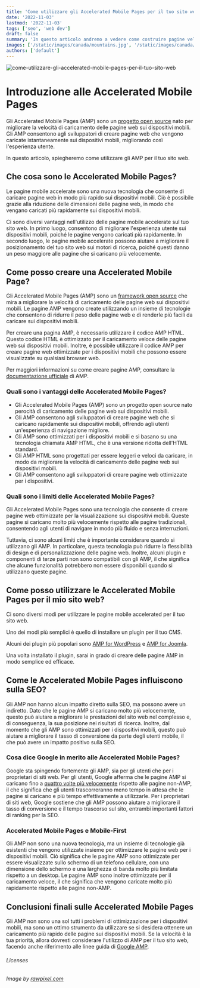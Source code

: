 ```yaml
---
title: 'Come utilizzare gli Accelerated Mobile Pages per il tuo sito web'
date: '2022-11-03'
lastmod: '2022-11-03'
tags: ['seo', 'web dev']
draft: false
summary: 'In questo articolo andremo a vedere come costruire pagine veloci e compatibili con i dispositivi mobili con Accelerated Mobile Pages (AMP).'
images: ['/static/images/canada/mountains.jpg', '/static/images/canada/toronto.jpg']
authors: ['default']
---
```


![come-utilizzare-gli-accelerated-mobile-pages-per-il-tuo-sito-web](/static/images/blog/come-utilizzare-gli-accelerated-mobile-pages-per-il-tuo-sito-web.jpg)
&nbsp;

# Introduzione alle Accelerated Mobile Pages

Gli Accelerated Mobile Pages (AMP) sono un [progetto open source](https://amp.dev/about/mission-and-vision/) nato per migliorare la velocità di caricamento delle pagine web sui dispositivi mobili. Gli AMP consentono agli sviluppatori di creare pagine web che vengono caricate istantaneamente sui dispositivi mobili, migliorando così l'esperienza utente. 

In questo articolo, spiegheremo come utilizzare gli AMP per il tuo sito web.


## Che cosa sono le Accelerated Mobile Pages?

Le pagine mobile accelerate sono una nuova tecnologia che consente di caricare pagine web in modo più rapido sui dispositivi mobili. Ciò è possibile grazie alla riduzione delle dimensioni delle pagine web, in modo che vengano caricati più rapidamente sui dispositivi mobili.

Ci sono diversi vantaggi nell'utilizzo delle pagine mobile accelerate sul tuo sito web. In primo luogo, consentono di migliorare l'esperienza utente sui dispositivi mobili, poiché le pagine vengono caricati più rapidamente. In secondo luogo, le pagine mobile accelerate possono aiutare a migliorare il posizionamento del tuo sito web sui motori di ricerca, poiché questi danno un peso maggiore alle pagine che si caricano più velocemente.


## Come posso creare una Accelerated Mobile Page?

Gli Accelerated Mobile Pages (AMP) sono un [framework open source](https://amp.dev/) che mira a migliorare la velocità di caricamento delle pagine web sui dispositivi mobili. Le pagine AMP vengono create utilizzando un insieme di tecnologie che consentono di ridurre il peso delle pagine web e di renderle più facili da caricare sui dispositivi mobili.

Per creare una pagina AMP, è necessario utilizzare il codice AMP HTML. Questo codice HTML è ottimizzato per il caricamento veloce delle pagine web sui dispositivi mobili. Inoltre, è possibile utilizzare il codice AMP per creare pagine web ottimizzate per i dispositivi mobili che possono essere visualizzate su qualsiasi browser web.

Per maggiori informazioni su come creare pagine AMP, consultare la [documentazione ufficiale](https://amp.dev/it/documentation/guides-and-tutorials/?format=websites) di AMP.


### Quali sono i vantaggi delle Accelerated Mobile Pages?

- Gli Accelerated Mobile Pages (AMP) sono un progetto open source nato perocità di caricamento delle pagine web sui dispositivi mobili. 
- Gli AMP consentono agli sviluppatori di creare pagine web che si caricano rapidamente sui dispositivi mobili, offrendo agli utenti un'esperienza di navigazione migliore. 
- Gli AMP sono ottimizzati per i dispositivi mobili e si basano su una tecnologia chiamata AMP HTML, che è una versione ridotta dell'HTML standard. 
- Gli AMP HTML sono progettati per essere leggeri e veloci da caricare, in modo da migliorare la velocità di caricamento delle pagine web sui dispositivi mobili. 
- Gli AMP consentono agli sviluppatori di creare pagine web ottimizzate per i dispositivi.


### Quali sono i limiti delle Accelerated Mobile Pages?

Gli Accelerated Mobile Pages sono una tecnologia che consente di creare pagine web ottimizzate per la visualizzazione sui dispositivi mobili. Queste pagine si caricano molto più velocemente rispetto alle pagine tradizionali, consentendo agli utenti di navigare in modo più fluido e senza interruzioni.

Tuttavia, ci sono alcuni limiti che è importante considerare quando si utilizzano gli AMP. In particolare, questa tecnologia può ridurre la flessibilità di design e di personalizzazione delle pagine web. Inoltre, alcuni plugin e componenti di terze parti non sono compatibili con gli AMP, il che significa che alcune funzionalità potrebbero non essere disponibili quando si utilizzano queste pagine.


## Come posso utilizzare le Accelerated Mobile Pages per il mio sito web?

Ci sono diversi modi per utilizzare le pagine mobile accelerated per il tuo sito web.

Uno dei modi più semplici è quello di installare un plugin per il tuo CMS.

Alcuni dei plugin più popolari sono [AMP for WordPress](https://it.wordpress.org/plugins/amp/) e [AMP for Joomla](https://extensions.joomla.org/tags/amp/).

Una volta installato il plugin, sarai in grado di creare delle pagine AMP in modo semplice ed efficace.


## Come le Accelerated Mobile Pages influiscono sulla SEO?

Gli AMP non hanno alcun impatto diretto sulla SEO, ma possono avere un indiretto. Dato che le pagine AMP si caricano molto più velocemente, questo può aiutare a migliorare le prestazioni del sito web nel complesso e, di conseguenza, la sua posizione nei risultati di ricerca. Inoltre, dal momento che gli AMP sono ottimizzati per i dispositivi mobili, questo può aiutare a migliorare il tasso di conversione da parte degli utenti mobile, il che può avere un impatto positivo sulla SEO.


### Cosa dice Google in merito alle Accelerated Mobile Pages?

Google sta spingendo fortemente gli AMP, sia per gli utenti che per i proprietari di siti web. Per gli utenti, Google afferma che le pagine AMP si caricano fino a [quattro volte più velocemente](https://support.google.com/google-ads/answer/7496737?hl=it) rispetto alle pagine non-AMP, il che significa che gli utenti trascorreranno meno tempo in attesa che le pagine si caricano e più tempo effettivamente a utilizzarle. Per i proprietari di siti web, Google sostiene che gli AMP possono aiutare a migliorare il tasso di conversione e il tempo trascorso sul sito, entrambi importanti fattori di ranking per la SEO.


### Accelerated Mobile Pages e Mobile-First

Gli AMP non sono una nuova tecnologia, ma un insieme di tecnologie già esistenti che vengono utilizzate insieme per ottimizzare le pagine web per i dispositivi mobili. Ciò significa che le pagine AMP sono ottimizzate per essere visualizzate sullo schermo di un telefono cellulare, con una dimensione dello schermo e una larghezza di banda molto più limitata rispetto a un desktop. Le pagine AMP sono inoltre ottimizzate per il caricamento veloce, il che significa che vengono caricate molto più rapidamente rispetto alle pagine non-AMP.


## Conclusioni finali sulle Accelerated Mobile Pages

Gli AMP non sono una sol tutti i problemi di ottimizzazione per i dispositivi mobili, ma sono un ottimo strumento da utilizzare se si desidera ottenere un caricamento più rapido delle pagine sui dispositivi mobili. Se la velocità è la tua priorità, allora dovresti considerare l'utilizzo di AMP per il tuo sito web, facendo anche riferimento alle linee guida di [Google AMP](https://developers.google.com/search/docs/advanced/guidelines/amp?hl=it).


###### Licenses

*Image by [rawpixel.com](https://www.rawpixel.com/image/50818/free-illustration-vector-stopwatch-timer-hour)*
